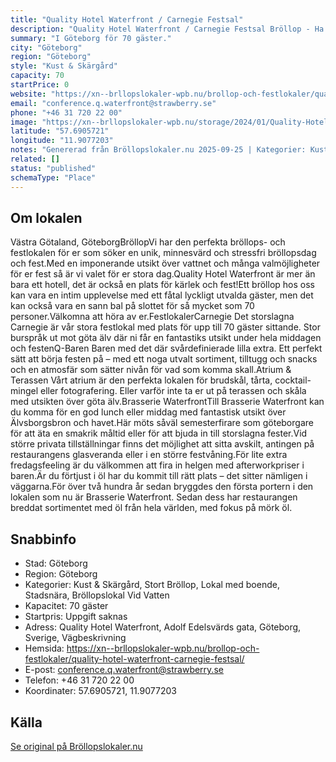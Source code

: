 ```yaml
---
title: "Quality Hotel Waterfront / Carnegie Festsal"
description: "Quality Hotel Waterfront / Carnegie Festsal Bröllop - Ha ert bröllop hos oss på Quality Hotel Waterfront / Carnegie Festsal. Se vår fina Bröllopslokal. Skicka…"
summary: "I Göteborg för 70 gäster."
city: "Göteborg"
region: "Göteborg"
style: "Kust & Skärgård"
capacity: 70
startPrice: 0
website: "https://xn--brllopslokaler-wpb.nu/brollop-och-festlokaler/quality-hotel-waterfront-carnegie-festsal/"
email: "conference.q.waterfront@strawberry.se"
phone: "+46 31 720 22 00"
image: "https://xn--brllopslokaler-wpb.nu/storage/2024/01/Quality-Hotel-Waterfront-brollopslokal-goteborg-festlokal-brollop-11-1.webp"
latitude: "57.6905721"
longitude: "11.9077203"
notes: "Genererad från Bröllopslokaler.nu 2025-09-25 | Kategorier: Kust & Skärgård, Stort Bröllop, Lokal med boende, Stadsnära, Bröllopslokal Vid Vatten"
related: []
status: "published"
schemaType: "Place"
---
```


## Om lokalen

Västra Götaland, GöteborgBröllopVi har den perfekta bröllops- och festlokalen för er som söker en unik, minnesvärd och stressfri bröllopsdag och fest.Med en imponerande utsikt över vattnet och många valmöjligheter för er fest så är vi valet för er stora dag.Quality Hotel Waterfront är mer än bara ett hotell, det är också en plats för kärlek och fest!Ett bröllop hos oss kan vara en intim upplevelse med ett fåtal lyckligt utvalda gäster, men det kan också vara en sann bal på slottet för så mycket som 70 personer.Välkomna att höra av er.FestlokalerCarnegie Det storslagna Carnegie är vår stora festlokal med plats för upp till 70 gäster sittande. Stor burspråk ut mot göta älv där ni får en fantastiks utsikt under hela middagen och festenQ-Baren Baren med det där svårdefinierade lilla extra. Ett perfekt sätt att börja festen på – med ett noga utvalt sortiment, tilltugg och snacks och en atmosfär som sätter nivån för vad som komma skall.Atrium & Terassen Vårt atrium är den perfekta lokalen för brudskål, tårta, cocktail-mingel eller fotografering. Eller varför inte ta er ut på terassen och skåla med utsikten över göta älv.Brasserie WaterfrontTill Brasserie Waterfront kan du komma för en god lunch eller middag med fantastisk utsikt över Älvsborgsbron och havet.Här möts såväl semesterfirare som göteborgare för att äta en smakrik måltid eller för att bjuda in till storslagna fester.Vid större privata tillställningar finns det möjlighet att sitta avskilt, antingen på restaurangens glasveranda eller i en större festvåning.För lite extra fredagsfeeling är du välkommen att fira in helgen med afterworkpriser i baren.Är du förtjust i öl har du kommit till rätt plats – det sitter nämligen i väggarna.För över två hundra år sedan bryggdes den första portern i den lokalen som nu är Brasserie Waterfront. Sedan dess har restaurangen breddat sortimentet med öl från hela världen, med fokus på mörk öl.

## Snabbinfo

- Stad: Göteborg
- Region: Göteborg
- Kategorier: Kust & Skärgård, Stort Bröllop, Lokal med boende, Stadsnära, Bröllopslokal Vid Vatten
- Kapacitet: 70 gäster
- Startpris: Uppgift saknas
- Adress: Quality Hotel Waterfront, Adolf Edelsvärds gata, Göteborg, Sverige, Vägbeskrivning
- Hemsida: https://xn--brllopslokaler-wpb.nu/brollop-och-festlokaler/quality-hotel-waterfront-carnegie-festsal/
- E-post: conference.q.waterfront@strawberry.se
- Telefon: +46 31 720 22 00
- Koordinater: 57.6905721, 11.9077203

## Källa

[Se original på Bröllopslokaler.nu](https://xn--brllopslokaler-wpb.nu/brollop-och-festlokaler/quality-hotel-waterfront-carnegie-festsal/)
